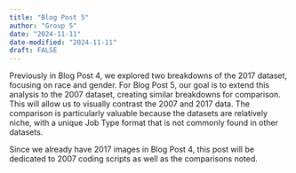 ```yaml
---
title: "Blog Post 5"
author: "Group 5" 
date: "2024-11-11"
date-modified: "2024-11-11"
draft: FALSE
---
```


Previously in Blog Post 4, we explored two breakdowns of the 2017 dataset, focusing on race and gender. For Blog Post 5, our goal is to extend this analysis to the 2007 dataset, creating similar breakdowns for comparison. This will allow us to visually contrast the 2007 and 2017 data. The comparison is particularly valuable because the datasets are relatively niche, with a unique Job Type format that is not commonly found in other datasets.

Since we already have 2017 images in Blog Post 4, this post will be dedicated to 2007 coding scripts as well as the comparisons noted. 



